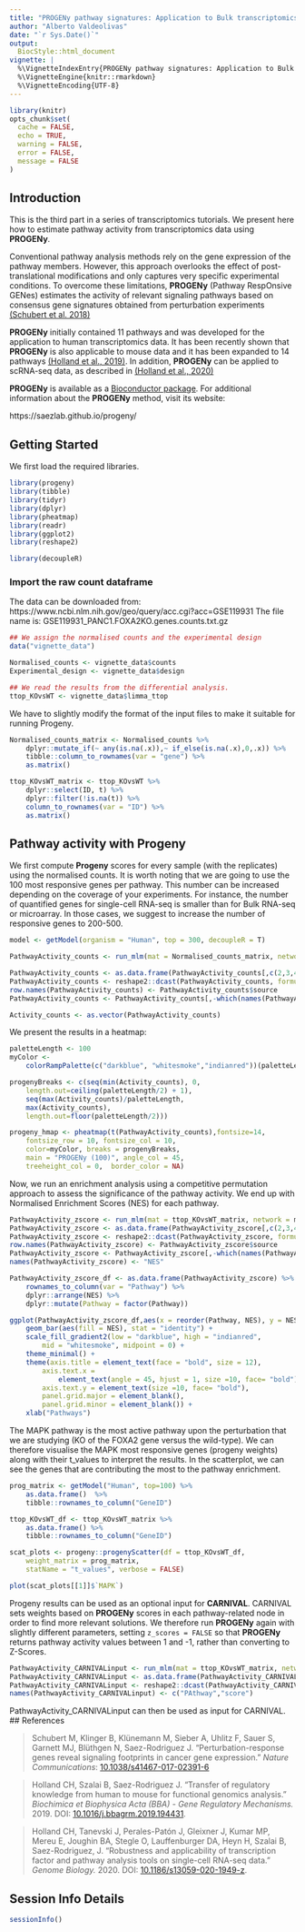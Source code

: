 ```yaml
---
title: "PROGENy pathway signatures: Application to Bulk transcriptomics"
author: "Alberto Valdeolivas"
date: "`r Sys.Date()`"
output:
  BiocStyle::html_document
vignette: |
  %\VignetteIndexEntry{PROGENy pathway signatures: Application to Bulk transcriptomics}
  %\VignetteEngine{knitr::rmarkdown}
  %\VignetteEncoding{UTF-8}
---
```


```r
library(knitr)
opts_chunk$set(
  cache = FALSE,
  echo = TRUE,
  warning = FALSE,
  error = FALSE,
  message = FALSE
)
```

## Introduction

This is the third part in a series of transcriptomics tutorials. We present here how to estimate pathway activity from transcriptomics 
data using **PROGENy**. 

Conventional pathway analysis methods rely on the gene expression of the pathway 
members. However, this approach overlooks the effect of post-translational 
modifications and only captures very specific experimental conditions. 
To overcome these limitations, **PROGENy** (Pathway RespOnsive GENes) estimates 
the activity of relevant signaling pathways based on consensus gene signatures 
obtained from perturbation experiments [(Schubert et al. 2018)](https://www.nature.com/articles/s41467-017-02391-6)

**PROGENy** initially contained 11 pathways and was developed for the 
application to human transcriptomics data. It has been recently shown that 
**PROGENy** is also applicable to mouse data and it has been expanded to 
14 pathways [(Holland et al., 2019)](https://doi.org/10.1016/j.bbagrm.2019.194431). 
In addition, **PROGENy** can be applied to scRNA-seq data, as described in 
[(Holland et al., 2020)](https://doi.org/10.1186/s13059-020-1949-z)

**PROGENy** is available as a [Bioconductor package](http://bioconductor.org/packages/release/bioc/html/progeny.html). 
For additional information about the **PROGENy** method, visit its website: 

https://saezlab.github.io/progeny/

## Getting Started

We first load the required libraries. 

```r
library(progeny)
library(tibble)
library(tidyr)
library(dplyr)
library(pheatmap)
library(readr)
library(ggplot2)
library(reshape2)

library(decoupleR)
```

### Import the raw count dataframe
The data can be downloaded from: https://www.ncbi.nlm.nih.gov/geo/query/acc.cgi?acc=GSE119931
The file name is: GSE119931_PANC1.FOXA2KO.genes.counts.txt.gz 

```r
## We assign the normalised counts and the experimental design 
data("vignette_data")

Normalised_counts <- vignette_data$counts
Experimental_design <- vignette_data$design

## We read the results from the differential analysis. 
ttop_KOvsWT <- vignette_data$limma_ttop
```

We have to slightly modify the format of the input files to make it suitable
for running Progeny. 

```r
Normalised_counts_matrix <- Normalised_counts %>% 
    dplyr::mutate_if(~ any(is.na(.x)),~ if_else(is.na(.x),0,.x)) %>% 
    tibble::column_to_rownames(var = "gene") %>% 
    as.matrix()

ttop_KOvsWT_matrix <- ttop_KOvsWT %>% 
    dplyr::select(ID, t) %>% 
    dplyr::filter(!is.na(t)) %>% 
    column_to_rownames(var = "ID") %>%
    as.matrix()
```


## Pathway activity with Progeny

We first compute **Progeny** scores for every sample (with the replicates) 
using the normalised counts. It is worth noting that we are going to use the 100
most responsive genes per pathway. This number can be increased depending on 
the coverage of your experiments. For instance, the number of quantified genes
for single-cell RNA-seq is smaller than for Bulk RNA-seq or microarray. In those
cases, we suggest to increase the number of responsive genes to 200-500. 

```r
model <- getModel(organism = "Human", top = 300, decoupleR = T)

PathwayActivity_counts <- run_mlm(mat = Normalised_counts_matrix, network = model, .source = variable, .target = gene)

PathwayActivity_counts <- as.data.frame(PathwayActivity_counts[,c(2,3,4)])
PathwayActivity_counts <- reshape2::dcast(PathwayActivity_counts, formula = source~condition, value.var = "score")
row.names(PathwayActivity_counts) <- PathwayActivity_counts$source
PathwayActivity_counts <- PathwayActivity_counts[,-which(names(PathwayActivity_counts) == "source"), drop = F]

Activity_counts <- as.vector(PathwayActivity_counts)
```

We present the results in a heatmap:

```r
paletteLength <- 100
myColor <- 
    colorRampPalette(c("darkblue", "whitesmoke","indianred"))(paletteLength)

progenyBreaks <- c(seq(min(Activity_counts), 0, 
    length.out=ceiling(paletteLength/2) + 1),
    seq(max(Activity_counts)/paletteLength, 
    max(Activity_counts), 
    length.out=floor(paletteLength/2)))

progeny_hmap <- pheatmap(t(PathwayActivity_counts),fontsize=14, 
    fontsize_row = 10, fontsize_col = 10, 
    color=myColor, breaks = progenyBreaks, 
    main = "PROGENy (100)", angle_col = 45,
    treeheight_col = 0,  border_color = NA)
```


Now, we run an enrichment analysis using a competitive permutation approach to 
assess the significance of the pathway activity. We end up with Normalised Enrichment Scores (NES) for each pathway.

```r
PathwayActivity_zscore <- run_mlm(mat = ttop_KOvsWT_matrix, network = model, .source = variable, .target = gene)
PathwayActivity_zscore <- as.data.frame(PathwayActivity_zscore[,c(2,3,4)])
PathwayActivity_zscore <- reshape2::dcast(PathwayActivity_zscore, formula = source~condition, value.var = "score")
row.names(PathwayActivity_zscore) <- PathwayActivity_zscore$source
PathwayActivity_zscore <- PathwayActivity_zscore[,-which(names(PathwayActivity_zscore) == "source"), drop = F]#
names(PathwayActivity_zscore) <- "NES"
```

```r
PathwayActivity_zscore_df <- as.data.frame(PathwayActivity_zscore) %>% 
    rownames_to_column(var = "Pathway") %>%
    dplyr::arrange(NES) %>%
    dplyr::mutate(Pathway = factor(Pathway))

ggplot(PathwayActivity_zscore_df,aes(x = reorder(Pathway, NES), y = NES)) + 
    geom_bar(aes(fill = NES), stat = "identity") +
    scale_fill_gradient2(low = "darkblue", high = "indianred", 
        mid = "whitesmoke", midpoint = 0) + 
    theme_minimal() +
    theme(axis.title = element_text(face = "bold", size = 12),
        axis.text.x = 
            element_text(angle = 45, hjust = 1, size =10, face= "bold"),
        axis.text.y = element_text(size =10, face= "bold"),
        panel.grid.major = element_blank(), 
        panel.grid.minor = element_blank()) +
    xlab("Pathways")
```

The MAPK pathway is the most active pathway upon the perturbation that we 
are studying (KO of the FOXA2 gene versus the wild-type). We can therefore 
visualise the MAPK most responsive genes (progeny weights) along with their 
t_values to interpret the results. In the scatterplot, we can see the genes
that are contributing the most to the pathway enrichment. 

```r
prog_matrix <- getModel("Human", top=100) %>% 
    as.data.frame()  %>%
    tibble::rownames_to_column("GeneID")

ttop_KOvsWT_df <- ttop_KOvsWT_matrix %>% 
    as.data.frame() %>% 
    tibble::rownames_to_column("GeneID")

scat_plots <- progeny::progenyScatter(df = ttop_KOvsWT_df, 
    weight_matrix = prog_matrix, 
    statName = "t_values", verbose = FALSE)
```

```r
plot(scat_plots[[1]]$`MAPK`) 
```

Progeny results can be used as an optional input for **CARNIVAL**. CARNIVAL
sets weights based on **PROGENy** scores in each pathway-related node in order
to find more relevant solutions. We therefore run **PROGENy** again with 
slightly different parameters, setting `z_scores = FALSE` so that **PROGENy** returns pathway activity values between 1 and -1, rather than converting to Z-Scores.

```r
PathwayActivity_CARNIVALinput <- run_mlm(mat = ttop_KOvsWT_matrix, network = model, .source = variable, .target = gene)
PathwayActivity_CARNIVALinput <- as.data.frame(PathwayActivity_CARNIVALinput[,c(2,3,4)])
PathwayActivity_CARNIVALinput <- reshape2::dcast(PathwayActivity_CARNIVALinput, formula = source~condition, value.var = "score")
names(PathwayActivity_CARNIVALinput) <- c("PAthway","score")
```

PathwayActivity_CARNIVALinput can then be used as input for CARNIVAL.
## References

> Schubert M, Klinger B, Klünemann M, Sieber A, Uhlitz F, Sauer S, Garnett MJ, Blüthgen N, Saez-Rodriguez J. “Perturbation-response genes reveal signaling footprints in cancer gene expression.” _Nature Communications_: [10.1038/s41467-017-02391-6](https://doi.org/10.1038/s41467-017-02391-6)

> Holland CH, Szalai B, Saez-Rodriguez J. "Transfer of regulatory knowledge from human to mouse for functional genomics analysis." _Biochimica et Biophysica Acta (BBA) - Gene Regulatory Mechanisms._ 2019. DOI: [10.1016/j.bbagrm.2019.194431](https://doi.org/10.1016/j.bbagrm.2019.194431).

> Holland CH, Tanevski J, Perales-Patón J, Gleixner J, Kumar MP, Mereu E, Joughin BA, Stegle O, Lauffenburger DA, Heyn H, Szalai B, Saez-Rodriguez, J. "Robustness and applicability of transcription factor and pathway analysis tools on single-cell RNA-seq data." _Genome Biology._ 2020. DOI: [10.1186/s13059-020-1949-z](https://doi.org/10.1186/s13059-020-1949-z).

## Session Info Details

```r
sessionInfo()
```